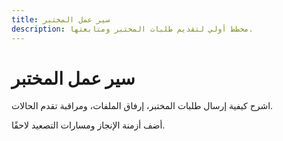 ```yaml
---
title: سير عمل المختبر
description: مخطط أولي لتقديم طلبات المختبر ومتابعتها.
---
```


# سير عمل المختبر

اشرح كيفية إرسال طلبات المختبر، إرفاق الملفات، ومراقبة تقدم الحالات.

أضف أزمنة الإنجاز ومسارات التصعيد لاحقًا.

